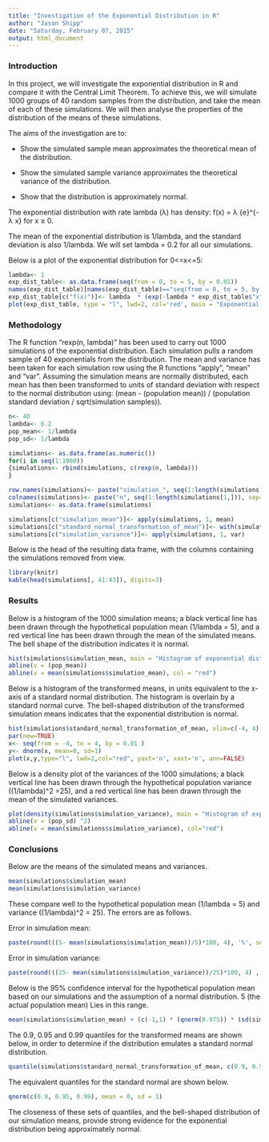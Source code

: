 ```yaml
---
title: "Investigation of the Exponential Distribution in R"
author: "Jason Shipp"
date: "Saturday, February 07, 2015"
output: html_document
---
```



### Introduction


In this project, we will investigate the exponential distribution in R and compare it with the Central Limit Theorem. To achieve this, we will simulate 1000 groups of 40
random samples from the distribution, and take the mean of each of these simulations. We will then analyse the properties of the distribution of the means of these simulations.

The aims of the investigation are to:

* Show the simulated sample mean approximates the theoretical mean of the distribution.

* Show the simulated sample variance approximates the theoretical variance of the distribution.

* Show that the distribution is approximately normal.

The exponential distribution with rate lambda (λ) has density:
f(x) = λ {e}^{- λ x} for x ≥ 0.

The mean of the exponential distribution is 1/lambda, and the standard deviation is also 1/lambda. We will set lambda = 0.2 for all our simulations.

Below is a plot of the exponential distribution for 0<=x<=5:

```r
lambda<- 1
exp_dist_table<- as.data.frame(seq(from = 0, to = 5, by = 0.01))
names(exp_dist_table)[names(exp_dist_table)=="seq(from = 0, to = 5, by = 0.01)"] <- "x"
exp_dist_table[c("f(x)")]<- lambda  * (exp(-lambda * exp_dist_table$"x"))
plot(exp_dist_table, type = "l", lwd=2, col='red', main = "Exponential distribution curve")
```

### Methodology


The R function "rexp(n, lambda)" has been used to carry out 1000 simulations of the exponential distribution. Each simulation pulls a random sample of 40 
exponentials from the distribution. The mean and variance has been taken for each simulation row using the R functions "apply", "mean" and "var".
Assuming the simulation means are normally distributed, each mean has then been transformed to units of standard deviation with respect to the normal distribution using:
(mean - (population mean)) / (population standard deviation / sqrt(simulation samples)).

```r
n<- 40
lambda<- 0.2
pop_mean<- 1/lambda
pop_sd<- 1/lambda

simulations<- as.data.frame(as.numeric())
for(i in seq(1:1000))
{simulations<- rbind(simulations, c(rexp(n, lambda)))
}
```

```r
row.names(simulations)<- paste("simulation_", seq(1:length(simulations[,1])))
colnames(simulations)<- paste("n", seq(1:length(simulations[1,])), sep="")
simulations<- as.data.frame(simulations)
```

```r
simulations[c("simulation_mean")]<- apply(simulations, 1, mean)
simulations[c("standard_normal_transformation_of_mean")]<- with(simulations, ((simulation_mean - pop_mean)/(pop_sd/(sqrt(n)))))
simulations[c("simulation_variance")]<- apply(simulations, 1, var)
```

Below is the head of the resulting data frame, with the columns containing the simulations removed from view.


```r
library(knitr)
kable(head(simulations[, 41:43]), digits=3)
```

### Results


Below is a histogram of the 1000 simulation means; a black vertical line has been drawn through the hypothetical population mean (1/lambda = 5), 
and a red vertical line has been drawn through the mean of the simulated means. The bell shape of the distribution indicates it is normal.

```r
hist(simulations$simulation_mean, main = "Histogram of exponential distribution simulation means", ylab = "Frequency", xlab = "Simulation mean") 
abline(v = (pop_mean))
abline(v = mean(simulations$simulation_mean), col = "red")
```

Below is a histogram of the transformed means, in units equivalent to the x-axis of a standard normal distribution. The histogram is overlain by a standard normal curve.
The bell-shaped distribution of the transformed simulation means indicates that the exponential distribution is normal. 


```r
hist(simulations$standard_normal_transformation_of_mean, xlim=c(-4, 4), main = "Histogram of exponential distribution simulation means \n after transformation", ylab = "Frequency", xlab = "Transformed simulation mean")
par(new=TRUE)
x<- seq(from = -4, to = 4, by = 0.01 )
y<- dnorm(x, mean=0, sd=1)
plot(x,y,type="l", lwd=2,col="red", yaxt='n', xaxt='n', ann=FALSE)
```


Below is a density plot of the variances of the 1000 simulations; a black vertical line has been drawn through the hypothetical population variance ((1/lambda)^2 =25),
and a red vertical line has been drawn through the mean of the simulated variances.

```r
plot(density(simulations$simulation_variance), main = "Histogram of exponential distribution simulation variances", ylab = "Density", xlab = "Simulation variance")
abline(v = (pop_sd) ^2)
abline(v = mean(simulations$simulation_variance), col="red")
```

### Conclusions

Below are the means of the simulated means and variances.

```r
mean(simulations$simulation_mean)
mean(simulations$simulation_variance)
```

These compare well to the hypothetical population mean (1/lambda = 5) and variance ((1/lambda)^2 = 25). The errors are as follows.

Error in simulation mean:

```r
paste(round(((5- mean(simulations$simulation_mean))/5)*100, 4), '%', sep = " ")
```

Error in simulation variance:

```r
paste(round(((25- mean(simulations$simulation_variance))/25)*100, 4) , '%', sep = " ")
```

Below is the 95% confidence interval for the hypothetical population mean based on our simulations and the assumption of a normal distribution. 5 (the actual population mean)
Lies in this range.

```r
mean(simulations$simulation_mean) + (c(-1,1) * (qnorm(0.975)) * (sd(simulations$simulation_mean)/(sqrt(length(simulations)))))
```

The 0.9, 0.95 and 0.99 quantiles for the transformed means are shown below, in order to determine if the distribution emulates a standard normal distribution.

```r
quantile(simulations$standard_normal_transformation_of_mean, c(0.9, 0.95, 0.99))
```

The equivalent quantiles for the standard normal are shown below.

```r
qnorm(c(0.9, 0.95, 0.99), mean = 0, sd = 1)
```

The closeness of these sets of quantiles, and the bell-shaped distribution of our simulation means, provide strong evidence for the exponential distribution being approximately normal.
